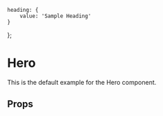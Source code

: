    heading: {
        value: 'Sample Heading'
    }
};

<Meta title="Components/Hero" component={Hero} />

# Hero
This is the default example for the Hero component.

<Preview>
    <Story name="Example">
        <Hero fields={fields} />
    </Story>
</Preview>

## Props
<Props of={Hero} />
